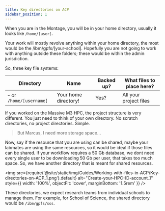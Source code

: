 ```yaml
---
title: Key directories on ACP
sidebar_position: 1
---
```


When you are in the Montage, you will be in your home directory, usually it looks like `/home/[user]`.

Your work will mostly revolve anything within your home directory, the most would be the /ibm/gpfs/[your-school]. Hopefully you are not going to work with anything outside these folders; these would be within the admin jurisdiction.

So, three key file systems:

| Directory | Name | Backed up? | What files to place here? |
| ------------- | -------------- | -------------- | -------------- |
| `~` or `/home/[username]` | Your home directory! | Yes? | All your project files |

If you worked on the Massive M3 HPC, the project structure is very different. You just need to think of your own directory. No scratch directories, no project directories. Simple.

 <blockquote>But Marcus, I need more storage space...</blockquote> 

 Now, say if the resource that you are using can be shared, maybe your labmates are using the same resources, so it would be ideal if those files can be shared. If your workflow requires a 50 Gb database, we dont need every single user to be downloading 50 Gb per user, that takes too much space. So, we have another directory that is meant for shared resources.


<img src={require('@site/static/img/Guides/Working-with-files-in-ACP/Key-directories-on-ACP_1.png').default}
    alt="Create-your-HPC-ID-account_1"
    style={{ width: '100%', objectFit: 'cover', marginBottom: '1.5rem' }}
/>

<!-- TODO: Check the directory paths -->
<!-- TODO: Assign research team per school to manage the shared directories -->
These directories, we expect research teams from individual schools to manage them. For example, for School of Science, the shared directory would be `/ibm/gpfs/sos`.
